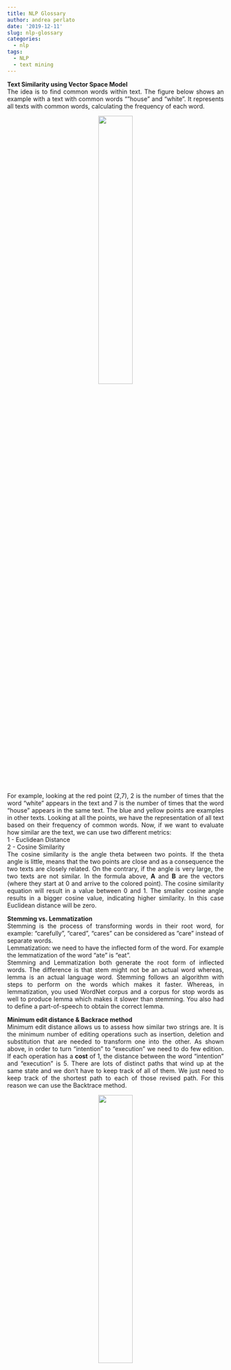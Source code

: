 ```yaml
---
title: NLP Glossary
author: andrea perlato
date: '2019-12-11'
slug: nlp-glossary
categories:
  - nlp
tags:
  - NLP
  - text mining
---
```


<style>
body {
text-align: justify}
</style>

**Text Similarity using Vector Space Model** </br>
The idea is to find common words within text. The figure below shows an example with a text with common words “”house” and “white”. It represents all texts with common words, calculating the frequency of each word. 

<center>
![](/img/vectrspacemodel.png){width=40%}
</center>

For example, looking at the red point (2,7), 2 is the number of times that the word “white” appears in the text and 7 is the number of times that the word “house” appears in the same text. The blue and yellow points are examples in other texts. Looking at all the points, we have the representation of all text based on their frequency of common words. Now, if we want to evaluate how similar are the text, we can use two different metrics: </br>
1 - Euclidean Distance </br>
2 -  Cosine Similarity </br>
The cosine similarity is the angle theta between two points. If the theta angle is little, means that the two points are close and as a consequence the two texts are closely related. On the contrary, if the angle is very large, the two texts are not similar. In the formula above, **A** and **B** are the vectors (where they start at 0 and arrive to the colored point). 
The cosine similarity equation will result in a value between 0 and 1. The smaller cosine angle results in a bigger cosine value, indicating higher similarity. In this case Euclidean distance will be zero.  

**Stemming vs. Lemmatization** </br>
Stemming is the process of transforming words in their root word, for example: “carefully”, “cared”, “cares” can be considered as ”care” instead of separate words. </br>
Lemmatization: we need to have the inflected form of the word. For example the lemmatization of the word “ate” is “eat”. </br>
Stemming and Lemmatization both generate the root form of inflected words. The difference is that stem might not be an actual word whereas, lemma is an actual language word.
Stemming follows an algorithm with steps to perform on the words which makes it faster. Whereas, in lemmatization, you used WordNet corpus and a corpus for stop words as well to produce lemma which makes it slower than stemming. You also had to define a part-of-speech to obtain the correct lemma.

**Minimum edit distance & Backrace method** </br>
Minimum edit distance allows us to assess how similar two strings are. It is the minimum number of editing operations such as insertion, deletion and substitution that are needed to transform one into the other. As shown above, in order to turn "intention" to "execution" we need to do few edition. If each operation has a **cost** of 1, the distance between the word "intention" and "execution" is 5.
There are lots of distinct paths that wind up at the same state and we don’t have to keep track of all of them. We just need to keep track of the shortest path to each of those revised path. For this reason we can use the  Backtrace method.

<center>
![](/img/minimumeditdistance.png){width=40%}
</center>

We often need to align each character of the two strings to each other by keeping a **backtrace**. Every time we enter a cell, we need to remember where we came from and when we reach the end, trace back the path from the upper right corner to read off the alignment. The arrows in the graph below (starting from the upper right corner) allows you to trace back the path. For example, to go from "inte" to "e", we could remove all 4 characters and insert a letter "e" but that would cost us a distance of 5. Alternatively, we could just remove “int” and get the remainder character “e”, costing us a distance of 3.
It is the way to correct grammar errors; maybe not necessary if we are working for example with scientific articles. </br>

**Part of speech tag filter - POS** </br>
In the world of Natural Language Processing (NLP), the most basic models are based on Bag of Words. But such models fail to capture the syntactic relations between words. For example, suppose we build a sentiment analyser based on only Bag of Words. Such a model will not be able to capture the difference between "I like you", where "like" is a verb with a positive sentiment, and "I am like you", where "like”" is a preposition with a neutral sentiment. </br>
POS tagging is the process of marking up a word in a corpus to a corresponding part of a speech tag, based on its context and definition. For example, in the sentence "Give me your answer", answer is a Noun, but in the sentence “Answer the question”, answer is a verb. </br>
There are different techniques for POS Tagging: </br>
1 - Lexical Based Methods: assigns the POS tag the most frequently occurring in the training corpus. </br> 
2 - Rule Based Methods: e.g. the "ed" or "ing" must be assigned to a verb. </br> 
3 - Rule Based Method: RNN can be used to solve POS tagging. </br> 
4 - Probabilistic Method: assigns the POS tag based on the probability of a particular tag sequence.
To have a description of POS look at this [**link**](https://www.ling.upenn.edu/courses/Fall_2003/ling001/penn_treebank_pos.html). 
Every word is represented by a **feature tag**.

**Topic Analysis and LDA Hyperparameters** </br>
One of he most popular topic algorithm is the [**LDA**](https://www.andreaperlato.com/theorypost/introduction-to-topic-model/). It is of high importance to tune the hyperparameters: </br>
1 - Number of iterations. </br>
2 - Number of Topics: number of topics to be extracted using [**Kullback Leibler Divergence Score**](https://en.wikipedia.org/wiki/Kullback%E2%80%93Leibler_divergence). </br>
3 - Number of Topic Terms: number of terms composed in a single topic. </br>
4 - Alpha hyperparameter: represents document-topic density. </br>
5 - Beta hyperparameter: represent topic-word density. The alpha & beta parameters are especially useful to find the right number of topics. </br>
6 - Batch Wise LDA: another tip to improve the model is to use corpus divided into batches of fixed sizes. We perform LDA on these batches multiple times and we should obtain different results, but strikingly, the best topic terms are always present. </br>

It is often desirable to quantify the difference between probability distributions for a given random variable. The difference between two distribution is called:. **statistical distance**, but this can be challenging as it can be difficult to interpret the measure. ùin fact, it is more common to calculate a **divergence** between two probability distributions. Divergence is a scoring of how one distribution differs from another.
Two commonly used **divergence scores** from information theory are **Kullback-Leibler Divergence KL** and Jensen-Shannon Divergence.
The **KL** divergence between two distributions Q and P is often stated using the following notation: </br> 
KL(P || Q) </br>
where the || operator indicates divergence of P from Q. </br>
KL divergence can be calculated as the positive sum of probability of each event in P multiplied by the log of the probability of the event in Q over the probability of the event in P: </br>
KL(P || Q) = – sum x in X P(x) * log(Q(x) / P(x)) </br> 
the value within the sum is the divergence for a given event. </br>
The intuition for the KL divergence score is that when the probability for an event from P is large, but the probability for the same event in Q is small, there is a large divergence. When the probability from P is small and the probability from Q is large, there is also a large divergence, but not as large as the first case.

LDA uses some constructs like: </br>
1 - a document can have multiple topics (because of this multiplicity, we need the Dirichlet distribution); and there is a Dirichlet distribution which models this relation. </br>
2 - words can also belong to multiple topics, when you consider them outside of a document; so here we need another Dirichlet to model this. </br>
Now, in Bayesian inference you use the Bayes rule to infer the posterior probability. These distributions are hidden from data, this is why is called latent, or hidden.

$$
p(\theta | x)=\frac{p(x | \theta) p(\theta | \alpha)}{p(x | \alpha)} \Longleftrightarrow \text { posterior probability }=\frac{\text { likelihood } \times \text { prior probability }}{\text { marginal likelihood }}
$$
The alpha parameter in he formula above is our initial belief about this distribution, and is the parameter of the prior distribution. Usually this is chosen in such a way that will have a **conjugate prior** (so the distribution of the posterior is the same with the distribution of the prior) and often to encode some knowledge if you have one or to have maximum entropy if you know nothing.
The parameters of the prior are called hyperparameters. In LDA, both topic distributions, over documents and over words have also correspondent priors, which are denoted usually with **alpha** and **beta**, and because are the parameters of the prior distributions are called hyperparameters.


**Recommender system in text mining** </br>
Recommender system is designed to predict the user preference and how to recommend the right items in order to create a user personalization experience.
There are two types of recommender system: </br>
1 - Content based filtering: focused on the similarity attributes of the itens to give recommendations. </br>
2 - Collaborative filtering: focused on the similarity attribute of the users finding people with similar tastes based on a similarity measure: **memory based** and **model based**. 

<center>
![](/img/recsys.png){width=40%}
</center>

From the figure above, the content based filtering is able to find similar items of the favorite items of the user, such as the mouse and the printer based on the keybord and the joystick. The recommendation is based on the similarity.
On the contrary, in the collaborative filtering is focused on the similarity attributes of the users, finding peole with similar traits based on a similarity measure. There are two measures: memory based and model based. 

The **memory based recommendation** is looking items liked by similar people in order to create a ranked list of recommendations.. We can sort the ranked list to recommend the top n items to the user. 
The Person correlation and cosine similarity are used.
Here the Pearson correlation formula:

$$
\operatorname{simil}(x, y)=\frac{\sum_{i \in I_{y}}\left(r_{z, i}-\bar{r}_{z}\right)\left(r_{y, i}-\bar{r}_{y}\right)}{\sqrt{\sum_{i \in I_{y}}\left(r_{z, i}-\bar{r}_{z}\right)^{2}} \sqrt{\sum_{i \in I_{y}, i}}\left(r_{y, i}-\bar{r}_{y}\right)^{2}}
$$

and the cosine similarity formula:

$$
\operatorname{simil}(z, y)=\cos (\vec{x}, \vec{y})=\frac{\vec{x} \cdot \vec{y}}{|\vec{x}||\times| \vec{y}||}=\frac{\sum_{i \in I_{y}} r_{z, i} r_{y, i}}{\sqrt{\sum_{i \in l_{z}} r_{z, i}^{2}} \sqrt{\sum_{i \in l_{y}} r_{y, i}^{2}}}
$$
The cosine similiarity formula (see on top of this article) makes sure how to separate two terms where each term is represented by a vector and we are interested in the angle between these two vectors. If the cosine similarity is close to 1, both terms are very similar.
In the memory based recommendation the **similarity matrix is used**.

<center>
![](/img/similaritymatrix.png){width=60%}
</center>

From the figure above we can see on the left the **item-item similarity** which is calculated by looking into co-ranked items only. Form example, for the items **i** and **j** the similarity is computed by calculating similarity between rating the i and j columns (items) but only in the cells where we have a rate (blue rectangles). Another approach is to use the **user-item similarity**, on the right of the figure above. This approach is looking into correlated items only in rows (users).




























































